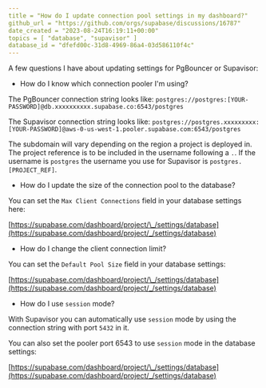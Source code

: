 ```yaml
---
title = "How do I update connection pool settings in my dashboard?"
github_url = "https://github.com/orgs/supabase/discussions/16787"
date_created = "2023-08-24T16:19:11+00:00"
topics = [ "database", "supavisor" ]
database_id = "dfefd00c-31d8-4969-86a4-03d586110f4c"
---
```


A few questions I have about updating settings for PgBouncer or Supavisor:

- How do I know which connection pooler I'm using?

The PgBouncer connection string looks like: `postgres://postgres:[YOUR-PASSWORD]@db.xxxxxxxxxx.supabase.co:6543/postgres`

The Supavisor connection string looks like: `postgres://postgres.xxxxxxxxx:[YOUR-PASSWORD]@aws-0-us-west-1.pooler.supabase.com:6543/postgres`

The subdomain will vary depending on the region a project is deployed in. The project reference is to be included in the username following a `.`. If the username is `postgres` the username you use for Supavisor is `postgres.[PROJECT_REF]`.

- How do I update the size of the connection pool to the database?

You can set the `Max Client Connections` field in your database settings here:

[https://supabase.com/dashboard/project/\_/settings/database](https://supabase.com/dashboard/project/_/settings/database)

- How do I change the client connection limit?

You can set the `Default Pool Size` field in your database settings:

[https://supabase.com/dashboard/project/\_/settings/database](https://supabase.com/dashboard/project/_/settings/database)

- How do I use `session` mode?

With Supavisor you can automatically use `session` mode by using the connection string with port `5432` in it.

You can also set the pooler port 6543 to use `session` mode in the database settings:

[https://supabase.com/dashboard/project/\_/settings/database](https://supabase.com/dashboard/project/_/settings/database)
